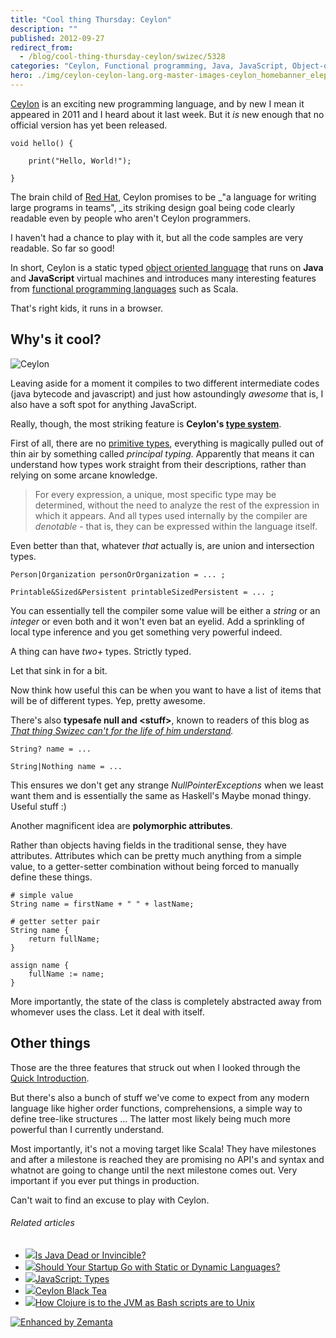 ```yaml
---
title: "Cool thing Thursday: Ceylon"
description: ""
published: 2012-09-27
redirect_from:
  - /blog/cool-thing-thursday-ceylon/swizec/5328
categories: "Ceylon, Functional programming, Java, JavaScript, Object-oriented programming, Red Hat, Scala, Uncategorized"
hero: ./img/ceylon-ceylon-lang.org-master-images-ceylon_homebanner_elephant.png
---
```


[Ceylon](http://ceylon-lang.org/) is an exciting new programming language, and by new I mean it appeared in 2011 and I heard about it last week. But it _is_ new enough that no official version has yet been released.

```ceylon
void hello() {

    print("Hello, World!");

}
```

The brain child of [Red Hat](http://www.redhat.com "Red Hat"), Ceylon promises to be \_"a language for writing large programs in teams", \_its striking design goal being code clearly readable even by people who aren't Ceylon programmers.

I haven't had a chance to play with it, but all the code samples are very readable. So far so good!

In short, Ceylon is a static typed [object oriented language](http://en.wikipedia.org/wiki/Object-oriented_programming "Object-oriented programming") that runs on **Java** and **JavaScript** virtual machines and introduces many interesting features from [functional programming languages](http://en.wikipedia.org/wiki/Functional_programming "Functional programming") such as Scala.

That's right kids, it runs in a browser.

## Why's it cool?

![Ceylon](./img/ceylon-ceylon-lang.org-master-images-ceylon_homebanner_elephant.png "Ceylon")

Leaving aside for a moment it compiles to two different intermediate codes (java bytecode and javascript) and just how astoundingly _awesome_ that is, I also have a soft spot for anything JavaScript.

Really, though, the most striking feature is **Ceylon's [type system](http://en.wikipedia.org/wiki/Type_system "Type system")**.

First of all, there are no [primitive types](http://en.wikipedia.org/wiki/Primitive_data_type "Primitive data type"), everything is magically pulled out of thin air by something called _principal typing._ Apparently that means it can understand how types work straight from their descriptions, rather than relying on some arcane knowledge.

> For every expression, a unique, most specific type may be determined, without the need to analyze the rest of the expression in which it appears. And all types used internally by the compiler are _denotable_ - that is, they can be expressed within the language itself.

Even better than that, whatever _that_ actually is, are union and intersection types.

```ceylon
Person|Organization personOrOrganization = ... ;

Printable&Sized&Persistent printableSizedPersistent = ... ;
```

You can essentially tell the compiler some value will be either a _string_ or an _integer_ or even both and it won't even bat an eyelid. Add a sprinkling of local type inference and you get something very powerful indeed.

A thing can have _two+_ types. Strictly typed.

Let that sink in for a bit.

Now think how useful this can be when you want to have a list of items that will be of different types. Yep, pretty awesome.

There's also **typesafe null and &lt;stuff>**, known to readers of this blog as _[That thing Swizec can't for the life of him understand](https://swizec.com/blog/monads-monads-monads-monads/swizec/5206 "Monads, monads, monads, monads")._

```ceylon
String? name = ...

String|Nothing name = ...
```

This ensures we don't get any strange _NullPointerExceptions_ when we least want them and is essentially the same as Haskell's Maybe monad thingy. Useful stuff :)

Another magnificent idea are **polymorphic attributes**.

Rather than objects having fields in the traditional sense, they have attributes. Attributes which can be pretty much anything from a simple value, to a getter-setter combination without being forced to manually define these things.

```ceylon
# simple value
String name = firstName + " " + lastName;

# getter setter pair
String name {
    return fullName;
}

assign name {
    fullName := name;
}
```

More importantly, the state of the class is completely abstracted away from whomever uses the class. Let it deal with itself.

## Other things

Those are the three features that struck out when I looked through the [Quick Introduction](http://ceylon-lang.org/documentation/current/introduction/).

But there's also a bunch of stuff we've come to expect from any modern language like higher order functions, comprehensions, a simple way to define tree-like structures ... The latter most likely being much more powerful than I currently understand.

Most importantly, it's not a moving target like Scala! They have milestones and after a milestone is reached they are promising no API's and syntax and whatnot are going to change until the next milestone comes out. Very important if you ever put things in production.

Can't wait to find an excuse to play with Ceylon.

###### Related articles

- [![](https://i.zemanta.com/noimg_2_80_80.jpg)](http://www.javacodegeeks.com/2012/09/is-java-dead-or-invincible.html)[Is Java Dead or Invincible?](http://www.javacodegeeks.com/2012/09/is-java-dead-or-invincible.html)
- [![](https://i.zemanta.com/noimg_77_80_80.jpg)](http://architects.dzone.com/articles/should-your-static-go-static)[Should Your Startup Go with Static or Dynamic Languages?](http://architects.dzone.com/articles/should-your-static-go-static)
- [![](https://i.zemanta.com/noimg_105_80_80.jpg)](http://blogs.adobe.com/webplatform/2012/08/27/javascript-types/)[JavaScript: Types](http://blogs.adobe.com/webplatform/2012/08/27/javascript-types/)
- [![](https://i.zemanta.com/107082342_80_80.jpg)](http://englishtea.us/2012/08/16/ceylon-black-tea/)[Ceylon Black Tea](http://englishtea.us/2012/08/16/ceylon-black-tea/)
- [![](https://i.zemanta.com/noimg_54_80_80.jpg)](http://slidetocode.com/2012/09/26/clojures-place-in-the-jvm/)[How Clojure is to the JVM as Bash scripts are to Unix](http://slidetocode.com/2012/09/26/clojures-place-in-the-jvm/)

[![Enhanced by Zemanta](https://img.zemanta.com/zemified_e.png?x-id=5de5fd7f-88ce-4913-a43b-02d4f5a4083e)](http://www.zemanta.com/?px "Enhanced by Zemanta")
